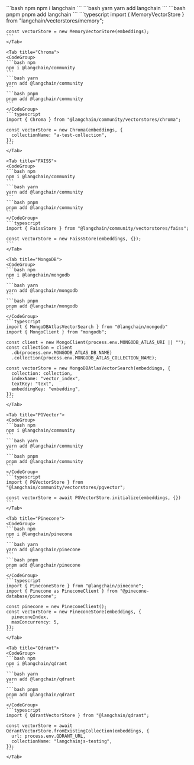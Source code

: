 <Tabs>
    <Tab title="Memory">
    <CodeGroup>
    ```bash npm
    npm i langchain
    ```
    ```bash yarn
    yarn add langchain
    ```
    ```bash pnpm
    pnpm add langchain
    ```
    </CodeGroup>
    ```typescript
    import { MemoryVectorStore } from "langchain/vectorstores/memory";

    const vectorStore = new MemoryVectorStore(embeddings);
    ```
    </Tab>

    <Tab title="Chroma">
    <CodeGroup>
    ```bash npm
    npm i @langchain/community
    ```
    ```bash yarn
    yarn add @langchain/community
    ```
    ```bash pnpm
    pnpm add @langchain/community
    ```
    </CodeGroup>
    ```typescript
    import { Chroma } from "@langchain/community/vectorstores/chroma";

    const vectorStore = new Chroma(embeddings, {
      collectionName: "a-test-collection",
    });
    ```
    </Tab>

    <Tab title="FAISS">
    <CodeGroup>
    ```bash npm
    npm i @langchain/community
    ```
    ```bash yarn
    yarn add @langchain/community
    ```
    ```bash pnpm
    pnpm add @langchain/community
    ```
    </CodeGroup>
    ```typescript
    import { FaissStore } from "@langchain/community/vectorstores/faiss";

    const vectorStore = new FaissStore(embeddings, {});
    ```
    </Tab>

    <Tab title="MongoDB">
    <CodeGroup>
    ```bash npm
    npm i @langchain/mongodb
    ```
    ```bash yarn
    yarn add @langchain/mongodb
    ```
    ```bash pnpm
    pnpm add @langchain/mongodb
    ```
    </CodeGroup>
    ```typescript
    import { MongoDBAtlasVectorSearch } from "@langchain/mongodb"
    import { MongoClient } from "mongodb";

    const client = new MongoClient(process.env.MONGODB_ATLAS_URI || "");
    const collection = client
      .db(process.env.MONGODB_ATLAS_DB_NAME)
      .collection(process.env.MONGODB_ATLAS_COLLECTION_NAME);

    const vectorStore = new MongoDBAtlasVectorSearch(embeddings, {
      collection: collection,
      indexName: "vector_index",
      textKey: "text",
      embeddingKey: "embedding",
    });
    ```
    </Tab>

    <Tab title="PGVector">
    <CodeGroup>
    ```bash npm
    npm i @langchain/community
    ```
    ```bash yarn
    yarn add @langchain/community
    ```
    ```bash pnpm
    pnpm add @langchain/community
    ```
    </CodeGroup>
    ```typescript
    import { PGVectorStore } from "@langchain/community/vectorstores/pgvector";

    const vectorStore = await PGVectorStore.initialize(embeddings, {})
    ```
    </Tab>

    <Tab title="Pinecone">
    <CodeGroup>
    ```bash npm
    npm i @langchain/pinecone
    ```
    ```bash yarn
    yarn add @langchain/pinecone
    ```
    ```bash pnpm
    pnpm add @langchain/pinecone
    ```
    </CodeGroup>
    ```typescript
    import { PineconeStore } from "@langchain/pinecone";
    import { Pinecone as PineconeClient } from "@pinecone-database/pinecone";

    const pinecone = new PineconeClient();
    const vectorStore = new PineconeStore(embeddings, {
      pineconeIndex,
      maxConcurrency: 5,
    });
    ```
    </Tab>

    <Tab title="Qdrant">
    <CodeGroup>
    ```bash npm
    npm i @langchain/qdrant
    ```
    ```bash yarn
    yarn add @langchain/qdrant
    ```
    ```bash pnpm
    pnpm add @langchain/qdrant
    ```
    </CodeGroup>
    ```typescript
    import { QdrantVectorStore } from "@langchain/qdrant";

    const vectorStore = await QdrantVectorStore.fromExistingCollection(embeddings, {
      url: process.env.QDRANT_URL,
      collectionName: "langchainjs-testing",
    });
    ```
    </Tab>

</Tabs>
